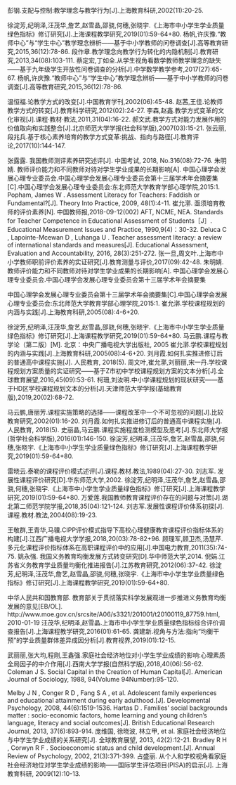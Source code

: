 彭钢.支配与控制:教学理念与教学行为[J].上海教育科研,2002(11):20-25.

  徐淀芳,纪明泽,汪茂华,詹艺,赵雪晶,邵骁,何穗,张晓宇.《上海市中小学生学业质量绿色指标》修订研究[J].上海课程教学研究,2019(01):59-64+80.
  杨帆,许庆豫.“教师中心”与“学生中心”教学理念辨析——基于中小学教师的问卷调查[J].高等教育研究,2015,36(12):78-86.
  段作章.教学理念向教学行为转化的内隐机制[J].教育研究,2013,34(08):103-111.
  蔡定宏,丁如全.从学生视角看数学教师教学理念的缺失——基于九年级学生开放性问卷调查的分析[J].中学数学教学参考,2017(27):65-67.
  杨帆,许庆豫.“教师中心”与“学生中心”教学理念辨析——基于中小学教师的问卷调查[J].高等教育研究,2015,36(12):78-86.


  温恒福.论教学方式的改变[J].中国教育学刊,2002(06):45-48.
  赵茜,王佳.论教师教学方式的转变[J].教育科学研究,2012(02):24-27.
  李森,赵鑫.教学方式变革的文化审视[J].课程·教材·教法,2011,31(04):16-22.
  郝文武.教学方式对能力发展作用的价值取向和实践整合[J].北京师范大学学报(社会科学版),2007(03):15-21.
  张云丽,段兆兵.基于核心素养培育的教学方式变革:挑战、指向与路径[J].教育评论,2017(10):144-147.


  张露露. 我国教师测评素养研究述评[J]. 中国考试, 2018, No.316(08):72-76.
  朱明婧. 教师评价能力和不同教师对待对学生学业成果的长期影响[A]. 中国心理学会发展心理专业委员会.中国心理学会发展心理专业委员会第十三届学术年会摘要集[C].中国心理学会发展心理专业委员会:东北师范大学教育学部心理学院,2015:1.
  Popham, James W . Assessment Literacy for Teachers: Faddish or Fundamental?[J]. Theory Into Practice, 2009, 48(1):4-11.
  崔允漷. 亟须培育教师的评价素养[N]. 中国教师报,2018-09-12(002)
  AFT, NCME, NEA. Standards for Teacher Competence in Educational Assessment of Students［J］. Educational Measurement Issues and Practice, 1990,9(4)：30-32.
  Deluca C , Lapointe-Mcewan D , Luhanga U . Teacher assessment literacy: a review of international standards and measures[J]. Educational Assessment, Evaluation and Accountability, 2016, 28(3):251-272.
  张一旦,周文叶.上海市中小学教师职前评价素养的实证研究[J].教育测量与评价,2017(09):42-48.
  朱明婧. 教师评价能力和不同教师对待对学生学业成果的长期影响[A]. 中国心理学会发展心理专业委员会.中国心理学会发展心理专业委员会第十三届学术年会摘要集


中国心理学会发展心理专业委员会第十三届学术年会摘要集[C].中国心理学会发展心理专业委员会:东北师范大学教育学部心理学院,2015:1.
  崔允漷.学校课程规划的内涵与实践[J].上海教育科研,2005(08):4-6+20.


  徐淀芳,纪明泽,汪茂华,詹艺,赵雪晶,邵骁,何穗,张晓宇.《上海市中小学生学业质量绿色指标》修订研究[J].上海课程教学研究,2019(01):59-64+80.
  马云鹏.课程与教学论（第二版）[M]. 北京：中央广播电视大学出版社, 2005
  崔允漷.学校课程规划的内涵与实践[J].上海教育科研,2005(08):4-6+20.
  刘月霞.如何扎实推进修订后的普通高中课程实施[J]. 人民教育, 2018(5).
  周文叶,崔允漷,刘丽丽,宋一丹.学校课程规划方案质量的实证研究——基于Z市初中学校课程规划方案的文本分析[J].全球教育展望,2016,45(09):53-61.
  柯珊,刘汝明.中小学课程规划的现状研究——基于HD区学校课程规划文本的分析[J].天津师范大学学报(基础教育版),2019,20(02):68-72.


  马云鹏,唐丽芳.课程实施策略的选择——课程改革中一个不可忽视的问题[J].比较教育研究,2002(01):16-20.
  刘月霞.如何扎实推进修订后的普通高中课程实施[J]. 人民教育, 2018(5).
  史丽晶,马云鹏.课程实施程度检测模型及思考[J].东北师大学报(哲学社会科学版),2016(01):146-150.
  徐淀芳,纪明泽,汪茂华,詹艺,赵雪晶,邵骁,何穗,张晓宇.《上海市中小学生学业质量绿色指标》修订研究[J].上海课程教学研究,2019(01):59-64+80.


  雷晓云.泰勒的课程评价模式述评[J].课程.教材.教法,1989(04):27-30.
  刘志军. 发展性课程评价研究[D].华东师范大学,2002.
  徐淀芳,纪明泽,汪茂华,詹艺,赵雪晶,邵骁,何穗,张晓宇.《上海市中小学生学业质量绿色指标》修订研究[J].上海课程教学研究,2019(01):59-64+80.
  万爱莲.我国教师教育课程评价存在的问题与对策[J].湖北第二师范学院学报,2018,35(04):121-124.
  刘志军.发展性课程评价体系初探[J].课程.教材.教法,2004(08):19-23.


  王敬群,王青华,马骥.CIPP评价模式指导下高校心理健康教育课程评价指标体系的构建[J].江西广播电视大学学报,2018,20(03):78-82+96.
  顾理军,顾卫杰,汤慧芹.多元化课程评价指标体系在高职课程评价中的应用[J].中国电力教育,2011(35):74-75.
  姚永强. 我国义务教育均衡发展方式转变研究[D].华中师范大学,2014.
  倪娟.江苏省义务教育学业质量均衡化推进报告[J].江苏教育研究,2012(06):37-42.
  徐淀芳,纪明泽,汪茂华,詹艺,赵雪晶,邵骁,何穗,张晓宇.《上海市中小学生学业质量绿色指标》修订研究[J].上海课程教学研究,2019(01):59-64+80.


  中华人民共和国教育部. 教育部关于贯彻落实科学发展观进一步推进义务教育均衡发展的意见[EB/OL]. http://www.moe.gov.cn/srcsite/A06/s3321/201001/t20100119_87759.html, 2010-01-19
  汪茂华,纪明泽,赵雪晶.上海市中小学生学业质量绿色指标综合评价调查报告[J].上海课程教学研究,2016(01):61-65.
  龚建新.视角与方法:指向“均衡干预”的学业质量群体差异成因分析[J].教育视界,2019(01):12-15.


  武丽丽,张大均,程刚,王鑫强.家庭社会经济地位对小学生学业成绩的影响:心理素质全局因子的中介作用[J].西南大学学报(自然科学版),2018,40(06):56-62.
  Coleman J S. Social Capital in the Creation of Human Capital[J]. American Journal of Sociology, 1988, 94(Volume 94Number):95-120.


  Melby J N , Conger R D , Fang S A , et al. Adolescent family experiences and educational attainment during early adulthood.[J]. Developmental Psychology, 2008, 44(6):1519-1536.
  Hartas D . Families' social backgrounds matter : socio-economic factors, home learning and young children's language, literacy and social outcomes[J]. British Educational Research Journal, 2013, 37(6):893-914.
  庞维国, 徐晓波, 林立甲, et al. 家庭社会经济地位与中学生学业成绩的关系研究[J]. 全球教育展望, 2013, 42(2):12-21.
  Bradley R H , Corwyn R F . Socioeconomic status and child development.[J]. Annual Review of Psychology, 2002, 21(3):371-399.
  占盛丽. 从个人和学校视角看家庭社会经济地位对学生学业成绩的影响——国际学生评估项目(PISA)的启示[J]. 上海教育科研, 2009(12):10-13.



  
  
  


